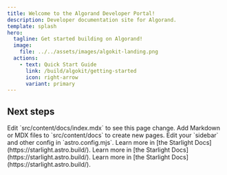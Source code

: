 ```yaml
---
title: Welcome to the Algorand Developer Portal!
description: Developer documentation site for Algorand.
template: splash
hero:
  tagline: Get started building on Algorand!
  image:
    file: ../../assets/images/algokit-landing.png
  actions:
    - text: Quick Start Guide
      link: /build/algokit/getting-started
      icon: right-arrow
      variant: primary
---
```



## Next steps

<CardGrid stagger>
	<LinkCard title="example page" icon="pencil" href="/example">
		Edit `src/content/docs/index.mdx` to see this page change.
	</LinkCard>
	<LinkCard
		title="Protocol"
		icon="add-document"
		href="/protocol/consensus/configurations"
	>
		Add Markdown or MDX files to `src/content/docs` to create new pages.
	</LinkCard>
	<LinkCard title="Running a node" icon="setting" href="/node_running/overview/">
		Edit your `sidebar` and other config in `astro.config.mjs`.
	</LinkCard>
	<LinkCard title="Reference" icon="open-book" href="/reference/overview">
		Learn more in [the Starlight Docs](https://starlight.astro.build/).
	</LinkCard>
	<LinkCard
		title="Security & Best Practices"
		icon="open-book"
		href="/security_practices"
	>
		Learn more in [the Starlight Docs](https://starlight.astro.build/).
	</LinkCard>
	<LinkCard title="Tools" icon="open-book" href="/tools/overview">
		Learn more in [the Starlight Docs](https://starlight.astro.build/).
	</LinkCard>
</CardGrid>
